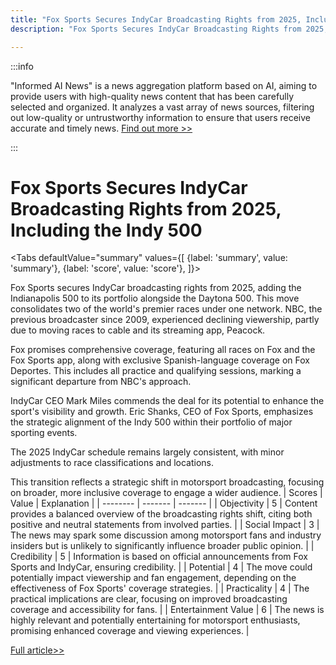 ```yaml
---
title: "Fox Sports Secures IndyCar Broadcasting Rights from 2025, Including the Indy 500"
description: "Fox Sports Secures IndyCar Broadcasting Rights from 2025, Including the Indy 500"

---
```



:::info

"Informed AI News" is a news aggregation platform based on AI, aiming to provide users with high-quality news content that has been carefully selected and organized. It analyzes a vast array of news sources, filtering out low-quality or untrustworthy information to ensure that users receive accurate and timely news.  [Find out more >>](/)

:::

# Fox Sports Secures IndyCar Broadcasting Rights from 2025, Including the Indy 500


<Tabs
	defaultValue="summary"
	values={[
	{label: 'summary', value: 'summary'},
	{label: 'score', value: 'score'},
]}>
<TabItem value="summary">


Fox Sports secures IndyCar broadcasting rights from 2025, adding the Indianapolis 500 to its portfolio alongside the Daytona 500. This move consolidates two of the world's premier races under one network. NBC, the previous broadcaster since 2009, experienced declining viewership, partly due to moving races to cable and its streaming app, Peacock.

Fox promises comprehensive coverage, featuring all races on Fox and the Fox Sports app, along with exclusive Spanish-language coverage on Fox Deportes. This includes all practice and qualifying sessions, marking a significant departure from NBC's approach.

IndyCar CEO Mark Miles commends the deal for its potential to enhance the sport's visibility and growth. Eric Shanks, CEO of Fox Sports, emphasizes the strategic alignment of the Indy 500 within their portfolio of major sporting events.

The 2025 IndyCar schedule remains largely consistent, with minor adjustments to race classifications and locations.

This transition reflects a strategic shift in motorsport broadcasting, focusing on broader, more inclusive coverage to engage a wider audience.
</TabItem>
<TabItem value="score">
	| Scores     | Value   | Explanation |
	| -------- | ------- | ------- |
	| Objectivity  | 5    | Content provides a balanced overview of the broadcasting rights shift, citing both positive and neutral statements from involved parties.    |
	| Social Impact | 3     | The news may spark some discussion among motorsport fans and industry insiders but is unlikely to significantly influence broader public opinion.    |
	| Credibility    | 5    | Information is based on official announcements from Fox Sports and IndyCar, ensuring credibility.    |
	| Potential    | 4    | The move could potentially impact viewership and fan engagement, depending on the effectiveness of Fox Sports' coverage strategies.    |
	| Practicality    | 4    | The practical implications are clear, focusing on improved broadcasting coverage and accessibility for fans.    |
	| Entertainment Value    | 6    | The news is highly relevant and potentially entertaining for motorsport enthusiasts, promising enhanced coverage and viewing experiences.    |
</TabItem>
</Tabs>

[Full article>>](https://apnews.com/article/indycar-fox-sports-nbc-6fb89b5bb8448c4d80c9edff38635171)
